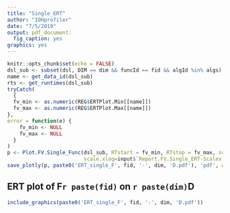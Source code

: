 ```yaml
---
title: "Single_ERT"
author: "IOHprofiler"
date: "7/5/2019"
output: pdf_document:
  fig_caption: yes
graphics: yes
---
```


```r
knitr::opts_chunk$set(echo = FALSE)
dsl_sub <- subset(dsl, DIM == dim && funcId == fid && algId %in% algs)
name <- get_data_id(dsl_sub)
rts <- get_runtimes(dsl_sub)
tryCatch(
  {
  fv_min <- as.numeric(REG$ERTPlot.Min[[name]])
  fv_max <- as.numeric(REG$ERTPlot.Max[[name]])
},
error = function(e) {
    fv_min <- NULL
    fv_max <- NULL
  }
)
p <- Plot.FV.Single_Func(dsl_sub, RTstart = fv_min, RTstop = fv_max, scale.reverse = (!attr(dsl_sub, 'maximization')), 
                         scale.xlog=input$`Report.FV.Single_ERT-Scalex`, scale.ylog=input$`Report.FV.Single_ERT-Scaley`)
save_plotly(p, paste0('ERT_single_F', fid, '-', dim, 'D.pdf'), 'pdf', width = 1000, height = 500)
```
## ERT plot of F`r paste(fid)` on `r paste(dim)`D 

```r
include_graphics(paste0('ERT_single_F', fid, '-', dim, 'D.pdf'))
```